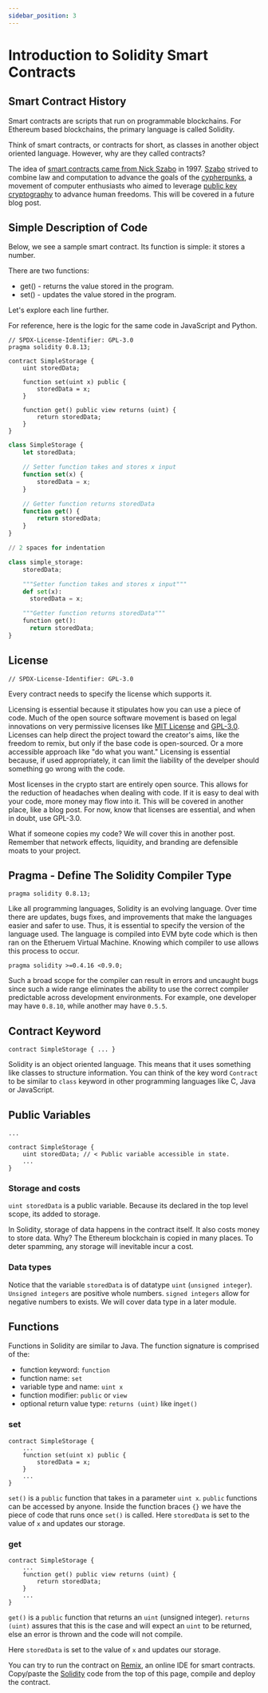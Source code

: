 ```yaml
---
sidebar_position: 3
---
```



# Introduction to Solidity Smart Contracts

## Smart Contract History

Smart contracts are scripts that run on programmable blockchains. For Ethereum based blockchains, the primary language is called Solidity.

Think of smart contracts, or contracts for short, as classes in another object oriented language. However, why are they called contracts?

The idea of [smart contracts came from Nick Szabo](https://nakamotoinstitute.org/the-idea-of-smart-contracts/) in 1997. [Szabo](https://www.youtube.com/watch?v=3FA3UjA0igY) strived to combine law and computation to advance the goals of the [cypherpunks](https://www.wired.com/1993/02/crypto-rebels/), a movement of computer enthusiasts who aimed to leverage [public key cryptography](https://en.wikipedia.org/wiki/Public-key_cryptography) to advance human freedoms. This will be covered in a future blog post.

## Simple Description of Code

Below, we see a sample smart contract. Its function is simple: it stores a number.

There are two functions:

- get() - returns the value stored in the program.
- set() - updates the value stored in the program.

Let's explore each line further.

For reference, here is the logic for the same code in JavaScript and Python.

<Tabs>
<TabItem value="sol" label="Solidity">

```solidity
// SPDX-License-Identifier: GPL-3.0
pragma solidity 0.8.13;

contract SimpleStorage {
    uint storedData;

    function set(uint x) public {
        storedData = x;
    }

    function get() public view returns (uint) {
        return storedData;
    }
}
```

</TabItem>

<TabItem value="js" label="JavaScript">

```javascript
class SimpleStorage {
    let storedData;

    // Setter function takes and stores x input
    function set(x) {
        storedData = x;
    }

    // Getter function returns storedData
    function get() {
        return storedData;
    }
}
```

</TabItem>

<TabItem value="py" label="Python 3.6">

```python
// 2 spaces for indentation

class simple_storage:
    storedData;

    """Setter function takes and stores x input"""
    def set(x):
      storedData = x;

    """Getter function returns storedData"""
    function get():
      return storedData;
}
```

</TabItem>
</Tabs>

## License

```solidity
// SPDX-License-Identifier: GPL-3.0
```

Every contract needs to specify the license which supports it.

Licensing is essential because it stipulates how you can use a piece of code. Much of the open source software movement is based on legal innovations on very permissive licenses like [MIT License](https://choosealicense.com/licenses/mit/) and [GPL-3.0](https://choosealicense.com/licenses/gpl-3.0/).
Licenses can help direct the project toward the creator's aims, like the freedom to remix, but only if the base code is open-sourced. Or a more accessible approach like "do what you want." Licensing is essential because, if used appropriately, it can limit the liability of the develper should something go wrong with the code.

Most licenses in the crypto start are entirely open source. This allows for the reduction of headaches when dealing with code. If it is easy to deal with your code, more money may flow into it. This will be covered in another place, like a blog post.
For now, know that licenses are essential, and when in doubt, use GPL-3.0.

What if someone copies my code? We will cover this in another post. Remember that network effects, liquidity, and branding are defensible moats to your project.

## Pragma - Define The Solidity Compiler Type

```solidity
pragma solidity 0.8.13;
```

Like all programming languages, Solidity is an evolving language. Over time there are updates, bugs fixes, and improvements that make the languages easier and safer to use. Thus, it is essential to specify the version of the language used. The language is compiled into EVM byte code which is then ran on the Etheruem Virtual Machine. Knowing which compiler to use allows this process to occur.

```solidity
pragma solidity >=0.4.16 <0.9.0;
```

Such a broad scope for the compiler can result in errors and uncaught bugs since such a wide range eliminates the ability to use the correct compiler predictable across development environments. For example, one developer may have `0.8.10`, while another may have `0.5.5`.

## Contract Keyword

```solidity
contract SimpleStorage { ... }
```

Solidity is an object oriented language. This means that it uses something like classes to structure information. You can think of the key word `Contract` to be similar to `class` keyword in other programming languages like C, Java or JavaScript.

## Public Variables

```solidity
...

contract SimpleStorage {
    uint storedData; // < Public variable accessible in state.
    ...
}
```

### Storage and costs

`uint storedData` is a public variable. Because its declared in the top level scope, its added to storage.

In Solidity, storage of data happens in the contract itself. It also costs money to store data. Why? The Ethereum blockchain is copied in many places. To deter spamming, any storage will inevitable incur a cost.

### Data types

Notice that the variable `storedData` is of datatype `uint` (`unsigned integer`). `Unsigned integers` are positive whole numbers. `signed integers` allow for negative numbers to exists.
We will cover data type in a later module.

## Functions

Functions in Solidity are similar to Java. The function signature is comprised of the:

- function keyword: `function`
- function name: `set`
- variable type and name: `uint x`
- function modifier: `public` or `view`
- optional return value type: `returns (uint)` like in`get()`

### set

```solidity
contract SimpleStorage {
    ...
    function set(uint x) public {
        storedData = x;
    }
    ...
}
```

`set()` is a `public` function that takes in a parameter `uint x`. `public` functions can be accessed by anyone. Inside the function braces `{}` we have the piece of code that runs once `set()` is called.
Here `storedData` is set to the value of `x` and updates our storage.

### get

```solidity
contract SimpleStorage {
    ...
    function get() public view returns (uint) {
        return storedData;
    }
    ...
}
```

`get()` is a `public` function that returns an `uint` (unsigned integer). `returns (uint)` assures that this is the case and will expect an `uint` to be returned, else an error is thrown and the code will not compile.

Here `storedData` is set to the value of `x` and updates our storage.

You can try to run the contract on [Remix](https://remix.ethereum.org/#optimize=false&runs=200&evmVersion=null&version=soljson-v0.8.13+commit.abaa5c0e.js), an online IDE for smart contracts. Copy/paste the [Solidity](https://www.web3cryptodev.com/docs/solidity-basics/Intro-to-smart-contracts#simple-description-of-code) code from the top of this page, compile and deploy the contract.
